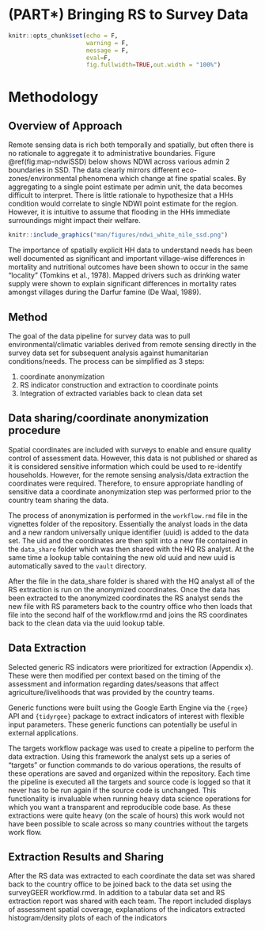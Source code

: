 
# (PART\*) Bringing RS to Survey Data {-}

```r
knitr::opts_chunk$set(echo = F,
                      warning = F,
                      message = F,
                      eval=F,
                      fig.fullwidth=TRUE,out.width = "100%")
```


# Methodology

## Overview of Approach

Remote sensing data is rich both temporally and spatially, but often there is no rationale to aggregate it to administrative boundaries. Figure \@ref(fig:map-ndwiSSD) below shows NDWI across various admin 2 boundaries in SSD. The data clearly mirrors different eco-zones/environmental phenomena which change at fine spatial scales. By aggregating to a single point estimate per admin unit, the data becomes difficult to interpret. There is little rationale to hypothesize that a HHs condition would correlate to single NDWI point estimate for the region. However, it is intuitive to assume that flooding in the HHs immediate surroundings might impact their welfare. 

```r
knitr::include_graphics("man/figures/ndwi_white_nile_ssd.png")
```

The importance of spatially explicit HH data to understand needs has been well documented as significant and important village-wise differences in mortality and nutritional outcomes have been shown to occur in the same “locality” (Tomkins et al., 1978). Mapped drivers such as drinking water supply were shown to explain significant differences in mortality rates amongst villages during the Darfur famine (De Waal, 1989).

## Method



The goal of the data pipeline for survey data was to pull environmental/climatic variables derived from remote sensing directly in the survey data set for subsequent analysis against humanitarian conditions/needs. The process can be simplified as 3 steps: 

1. coordinate anonymization
2. RS indicator construction and extraction to coordinate points
3. Integration of extracted variables back to clean data set 

## Data sharing/coordinate anonymization procedure

Spatial coordinates are included with surveys to enable and ensure quality control of assessment data. However, this data is not published or shared as it is considered sensitive information which could be used to re-identify households. However, for the remote sensing analysis/data extraction the coordinates were required. Therefore, to ensure appropriate handling of sensitive data a coordinate anonymization step was performed prior to the country team sharing the data. 

The process of anonymization is performed in the `workflow.rmd` file in the vignettes folder of the repository. Essentially the analyst loads in the data and a new random universally unique identifier (uuid) is added to the data set. The uid and the coordinates are then split into a new file contained in the `data_share` folder which was then shared with the HQ RS analyst. At the same time a lookup table containing the new old uuid and new uuid is automatically saved to the `vault` directory.

After the file in the data_share folder is shared with the HQ analyst all of the RS extraction is run on the anonymized coordinates. Once the data has been extracted to the anonymized coordinates the RS analyst sends the new file with RS parameters back to the country office who then loads that file into the second half of the workflow.rmd and joins the RS coordinates back to the clean data via the uuid lookup table.

## Data Extraction

Selected generic RS indicators were prioritized for extraction (Appendix x). These were then modified per context based on the timing of the assessment and information regarding dates/seasons that affect agriculture/livelihoods that was provided by the country teams.

Generic functions were built using the Google Earth Engine via the `{rgee}` API and `{tidyrgee}` package to extract indicators of interest with flexible input parameters. These generic functions can potentially be useful in external applications.

The targets workflow package was used to create a pipeline to perform the data extraction. Using this framework the analyst sets up a series of “targets” or function commands to do various operations, the results of these operations are saved and organized within the repository. Each time the pipeline is executed all the targets and source code is logged so that it never has to be run again if the source code is unchanged. This functionality is invaluable when running heavy data science operations for which you want a transparent and reproducible code base. As these extractions were quite heavy (on the scale of hours) this work would not have been possible to scale across so many countries without the targets work flow.

## Extraction Results and Sharing

After the RS data was extracted to each coordinate the data set was shared back to the country office to be joined back to the data set using the surveyGEER workflow.rmd. In addition to a tabular data set and RS extraction report was shared with each team. The report included displays of assessment spatial coverage,  explanations of the indicators extracted histogram/density plots of each of the indicators
